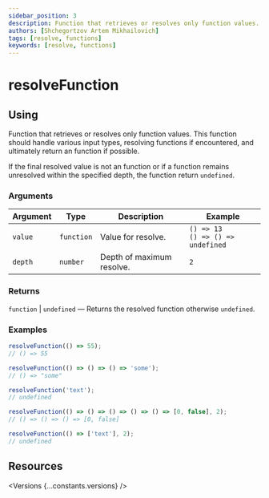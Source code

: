 ```yaml
---
sidebar_position: 3
description: Function that retrieves or resolves only function values. This function should handle various input types, resolving functions if encountered, and ultimately return an function if possible.
authors: [Shchegortzov Artem Mikhailovich]
tags: [resolve, functions]
keywords: [resolve, functions]
---
```




# resolveFunction

## Using

Function that retrieves or resolves only function values.
This function should handle various input types, resolving functions if encountered, and ultimately return an function if possible.

If the final resolved value is not an function or if a function remains unresolved within the specified depth, the function return `undefined`.

### Arguments

| Argument | Type       | Description               | Example                                   |
| -------- | ---------- | ------------------------- | ----------------------------------------- |
| `value`  | `function` | Value for resolve.        | `() => 13` <br /> `() => () => undefined` |
| `depth`  | `number`   | Depth of maximum resolve. | `2`                                       |

### Returns

`function` | `undefined` — Returns the resolved function otherwise `undefined`.

### Examples

```js
resolveFunction(() => 55);
// () => 55

resolveFunction(() => () => () => 'some');
// () => "some"

resolveFunction('text');
// undefined

resolveFunction(() => () => () => () => () => [0, false], 2);
// () => () => () => [0, false]

resolveFunction(() => ['text'], 2);
// undefined
```

## Resources

<Versions {...constants.versions} />

<div style={{ display: 'flex', gap: 20 }}>
  <GitHubResourceButton linkPath={constants.resourceLinkPath} />
  <CodeSandboxResourceButton link={constants.codeSandboxLink} />
</div>
